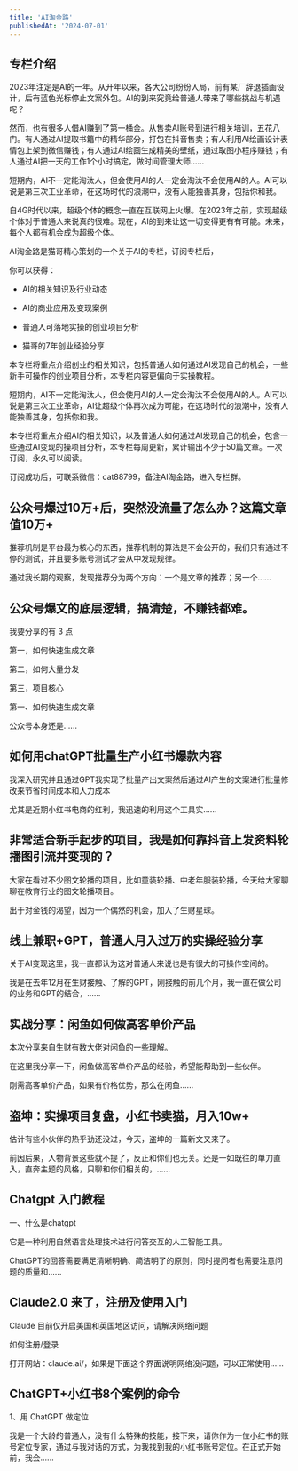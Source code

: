 ```yaml
---
title: 'AI淘金路'
publishedAt: '2024-07-01'
---
```


## 专栏介绍

2023年注定是AI的一年。从开年以来，各大公司纷纷入局，前有某厂辞退插画设计，后有蓝色光标停止文案外包。AI的到来究竟给普通人带来了哪些挑战与机遇呢？

然而，也有很多人借AI赚到了第一桶金。从售卖AI账号到进行相关培训，五花八门。有人通过AI提取书籍中的精华部分，打包在抖音售卖；有人利用AI绘画设计表情包上架到微信赚钱；有人通过AI绘画生成精美的壁纸，通过取图小程序赚钱；有人通过AI把一天的工作1个小时搞定，做时间管理大师……

短期内，AI不一定能淘汰人，但会使用AI的人一定会淘汰不会使用AI的人。AI可以说是第三次工业革命，在这场时代的浪潮中，没有人能独善其身，包括你和我。

自4G时代以来，超级个体的概念一直在互联网上火爆。在2023年之前，实现超级个体对于普通人来说真的很难。现在，AI的到来让这一切变得更有有可能。未来，每个人都有机会成为超级个体。

AI淘金路是猫哥精心策划的一个关于AI的专栏，订阅专栏后，

你可以获得：

- AI的相关知识及行业动态

- AI的商业应用及变现案例

- 普通人可落地实操的创业项目分析

- 猫哥的7年创业经验分享

本专栏将重点介绍创业的相关知识，包括普通人如何通过AI发现自己的机会，一些新手可操作的创业项目分析，本专栏内容更偏向于实操教程。

短期内，AI不一定能淘汰人，但会使用AI的人一定会淘汰不会使用AI的人。AI可以说是第三次工业革命，AI让超级个体再次成为可能，在这场时代的浪潮中，没有人能独善其身，包括你和我。

本专栏将重点介绍AI的相关知识，以及普通人如何通过AI发现自己的机会，包含一些通过AI变现的操项目分析，本专栏每周更新，累计输出不少于50篇文章。一次订阅，永久可以阅读。

订阅成功后，可联系微信：cat88799，备注AI淘金路，进入专栏群。



## 公众号爆过10万+后，突然没流量了怎么办？这篇文章值10万+
推荐机制是平台最为核心的东西，推荐机制的算法是不会公开的，我们只有通过不停的测试，并且要多账号测试才会从中发现规律。

通过我长期的观察，发现推荐分为两个方向：一个是文章的推荐；另一个......

## 公众号爆文的底层逻辑，搞清楚，不赚钱都难。
我要分享的有 3 点

第一，如何快速生成文章

第二，如何大量分发

第三，项目核心

第一、如何快速生成文章

公众号本身还是......

## 如何用chatGPT批量生产小红书爆款内容
我深入研究并且通过GPT我实现了批量产出文案然后通过AI产生的文案进行批量修改来节省时间成本和人力成本

尤其是近期小红书电商的红利，我迅速的利用这个工具实......

## 非常适合新手起步的项目，我是如何靠抖音上发资料轮播图引流并变现的？
大家在看过不少图文轮播的项目，比如童装轮播、中老年服装轮播，今天给大家聊聊在教育行业的图文轮播项目。

出于对金钱的渴望，因为一个偶然的机会，加入了生财星球。

## 线上兼职+GPT，普通人月入过万的实操经验分享
关于AI变现这里，我一直都认为这对普通人来说也是有很大的可操作空间的。

我是在去年12月在生财接触、了解的GPT，刚接触的前几个月，我一直在做公司的业务和GPT的结合，......

## 实战分享：闲鱼如何做高客单价产品
本次分享来自生财有数大佬对闲鱼的一些理解。

在这里我分享一下，闲鱼做高客单价产品的经验，希望能帮助到一些伙伴。

刚需高客单价产品，如果有价格优势，那么在闲鱼......

## 盗坤：实操项目复盘，小红书卖猫，月入10w+
估计有些小伙伴的热乎劲还没过，今天，盗坤的一篇新文又来了。

前因后果，人物背景这些就不提了，反正和你们也无关。还是一如既往的单刀直入，直奔主题的风格，只聊和你们相关的，......

## Chatgpt 入门教程
一、什么是chatgpt

它是一种利用自然语言处理技术进行问答交互的人工智能工具。

ChatGPT的回答需要满足清晰明确、简洁明了的原则，同时提问者也需要注意问题的质量和......

## Claude2.0 来了，注册及使用入门
Claude 目前仅开启美国和英国地区访问，请解决网络问题

如何注册/登录

打开网站：claude.ai/，如果是下面这个界面说明网络没问题，可以正常使用......

## ChatGPT+小红书8个案例的命令
1、用 ChatGPT 做定位

我是一个大龄的普通人，没有什么特殊的技能，接下来，请你作为一位小红书的账号定位专家，通过与我对话的方式，为我找到我的小红书账号定位。在正式开始前，我会......

